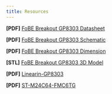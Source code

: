 ```yaml
---
title: Resources
---
```


**[PDF]** [FoBE Breakout GP8303 Datasheet](/assets/files/f2209/f2209.prj.datasheet.r1a.pdf)

**[PDF]** [FoBE Breakout GP8303 Schematic](/assets/files/f2209/f2209.prj.sch.r1a.pdf)

**[PDF]** [FoBE Breakout GP8303 Dimension](/assets/files/f2209/f2209.prj.dim.r1a.pdf)

**[STL]** [FoBE Breakout GP8303 3D Model](/assets/files/f2209/f2209.prj.model.r1a.stl)

**[PDF]** [Linearin-GP8303](https://atta.szlcsc.com/upload/public/pdf/source/20240407/08D5255A2F15F1A198C1992E12D1CC6A.pdf)

**[PDF]** [ST-M24C64-FMC6TG](https://atta.szlcsc.com/upload/public/pdf/source/20190505/C143943_93BB3DF2AB70DCE689FCC99F0548A5AE.pdf)